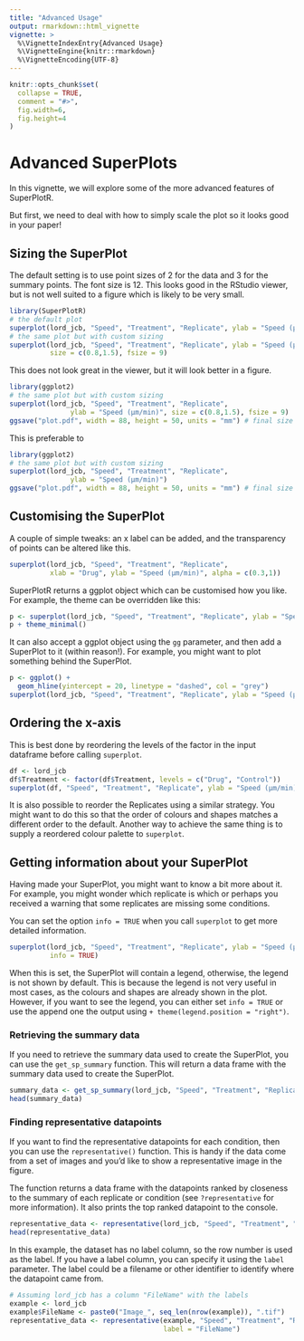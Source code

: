 ```yaml
---
title: "Advanced Usage"
output: rmarkdown::html_vignette
vignette: >
  %\VignetteIndexEntry{Advanced Usage}
  %\VignetteEngine{knitr::rmarkdown}
  %\VignetteEncoding{UTF-8}
---
```


```r
knitr::opts_chunk$set(
  collapse = TRUE,
  comment = "#>",
  fig.width=6,
  fig.height=4
)
```

# Advanced SuperPlots

In this vignette, we will explore some of the more advanced features of
SuperPlotR.

But first, we need to deal with how to simply scale the plot so it looks good in
your paper!

## Sizing the SuperPlot

The default setting is to use point sizes of 2 for the data and 3 for the
summary points. The font size is 12. This looks good in the RStudio viewer, but
is not well suited to a figure which is likely to be very small.

```r
library(SuperPlotR)
# the default plot
superplot(lord_jcb, "Speed", "Treatment", "Replicate", ylab = "Speed (µm/min)")
# the same plot but with custom sizing
superplot(lord_jcb, "Speed", "Treatment", "Replicate", ylab = "Speed (µm/min)",
          size = c(0.8,1.5), fsize = 9)
```

This does not look great in the viewer, but it will look better in a figure.

```r
library(ggplot2)
# the same plot but with custom sizing
superplot(lord_jcb, "Speed", "Treatment", "Replicate",
               ylab = "Speed (µm/min)", size = c(0.8,1.5), fsize = 9)
ggsave("plot.pdf", width = 88, height = 50, units = "mm") # final size
```

This is preferable to

```r
library(ggplot2)
# the same plot but with custom sizing
superplot(lord_jcb, "Speed", "Treatment", "Replicate",
               ylab = "Speed (µm/min)")
ggsave("plot.pdf", width = 88, height = 50, units = "mm") # final size
```

## Customising the SuperPlot

A couple of simple tweaks: an x label can be added, and the transparency of
points can be altered like this.

```r
superplot(lord_jcb, "Speed", "Treatment", "Replicate",
          xlab = "Drug", ylab = "Speed (µm/min)", alpha = c(0.3,1))
```

SuperPlotR returns a ggplot object which can be customised how you like. For
example, the theme can be overridden like this:

```r
p <- superplot(lord_jcb, "Speed", "Treatment", "Replicate", ylab = "Speed (µm/min)")
p + theme_minimal()
```

It can also accept a ggplot object using the `gg` parameter, and then add a
SuperPlot to it (within reason!).
For example, you might want to plot something behind the SuperPlot.

```r
p <- ggplot() +
  geom_hline(yintercept = 20, linetype = "dashed", col = "grey")
superplot(lord_jcb, "Speed", "Treatment", "Replicate", ylab = "Speed (µm/min)", gg = p)
```

## Ordering the x-axis

This is best done by reordering the levels of the factor in the input dataframe
before calling `superplot`.

```r
df <- lord_jcb
df$Treatment <- factor(df$Treatment, levels = c("Drug", "Control"))
superplot(df, "Speed", "Treatment", "Replicate", ylab = "Speed (µm/min)")
```

It is also possible to reorder the Replicates using a similar strategy. You
might want to do this so that the order of colours and shapes matches a
different order to the default. Another way to achieve the same thing is to
supply a reordered colour palette to `superplot`.

## Getting information about your SuperPlot

Having made your SuperPlot, you might want to know a bit more about it.
For example, you might wonder which replicate is which or perhaps you received
a warning that some replicates are missing some conditions.

You can set the option `info = TRUE` when you call `superplot` to get more
detailed information.

```r
superplot(lord_jcb, "Speed", "Treatment", "Replicate", ylab = "Speed (µm/min)",
          info = TRUE)
```

When this is set, the SuperPlot will contain a legend, otherwise, the legend is
not shown by default. This is because the legend is not very useful in most
cases, as the colours and shapes are already shown in the plot. However, if you
want to see the legend, you can either set `info = TRUE` or use the append one
the output using `+ theme(legend.position = "right")`.

### Retrieving the summary data

If you need to retrieve the summary data used to create the SuperPlot, you can
use the `get_sp_summary` function. This will return a data frame with the
summary data used to create the SuperPlot.

```r
summary_data <- get_sp_summary(lord_jcb, "Speed", "Treatment", "Replicate")
head(summary_data)
```

### Finding representative datapoints

If you want to find the representative datapoints for each condition, then you
can use the `representative()` function. This is handy if the data come from
a set of images and you'd like to show a representative image in the figure.

The function returns a data frame with the datapoints ranked by closeness to
the summary of each replicate or condition (see `?representative` for more
information). It also prints the top ranked datapoint to the console.

```r
representative_data <- representative(lord_jcb, "Speed", "Treatment", "Replicate")
head(representative_data)
```

In this example, the dataset has no label column, so the row number is used as
the label. If you have a label column, you can specify it using the `label`
parameter. The label could be a filename or other identifier to identify where
the datapoint came from.

```r
# Assuming lord_jcb has a column "FileName" with the labels
example <- lord_jcb
example$FileName <- paste0("Image_", seq_len(nrow(example)), ".tif")
representative_data <- representative(example, "Speed", "Treatment", "Replicate",
                                      label = "FileName")
```
